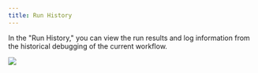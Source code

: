 ```yaml
---
title: Run History
---
```


In the "Run History," you can view the run results and log information from the historical debugging of the current workflow.

![](../../../images/assets/logs-history.png)
